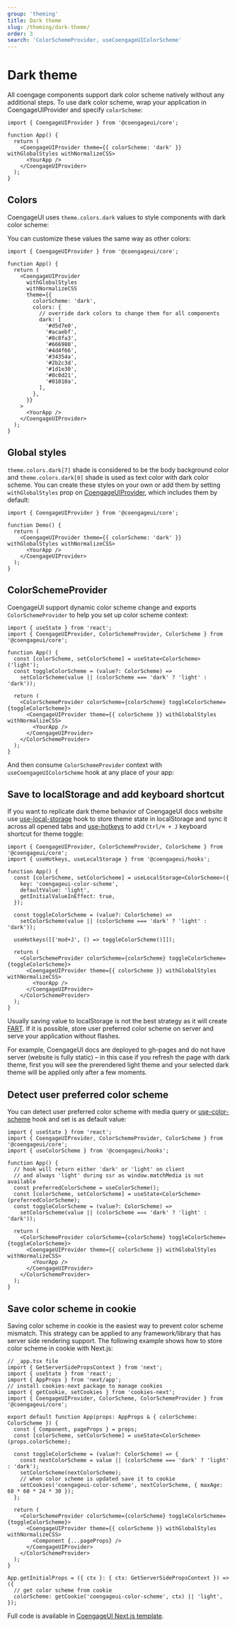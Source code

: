```yaml
---
group: 'theming'
title: Dark theme
slug: /theming/dark-theme/
order: 3
search: 'ColorSchemeProvider, useCoengageUIColorScheme'
---
```



# Dark theme

All coengage components support dark color scheme natively without any additional steps.
To use dark color scheme, wrap your application in CoengageUIProvider and specify `colorScheme`:

```tsx
import { CoengageUIProvider } from '@coengageui/core';

function App() {
  return (
    <CoengageUIProvider theme={{ colorScheme: 'dark' }} withGlobalStyles withNormalizeCSS>
      <YourApp />
    </CoengageUIProvider>
  );
}
```

## Colors

CoengageUI uses `theme.colors.dark` values to style components with dark color scheme:

<ColorsGroup group="dark" />

You can customize these values the same way as other colors:

```tsx
import { CoengageUIProvider } from '@coengageui/core';

function App() {
  return (
    <CoengageUIProvider
      withGlobalStyles
      withNormalizeCSS
      theme={{
        colorScheme: 'dark',
        colors: {
          // override dark colors to change them for all components
          dark: [
            '#d5d7e0',
            '#acaebf',
            '#8c8fa3',
            '#666980',
            '#4d4f66',
            '#34354a',
            '#2b2c3d',
            '#1d1e30',
            '#0c0d21',
            '#01010a',
          ],
        },
      }}
    >
      <YourApp />
    </CoengageUIProvider>
  );
}
```

## Global styles

`theme.colors.dark[7]` shade is considered to be the body background color and `theme.colors.dark[0]` shade is used as text color with dark color scheme.
You can create these styles on your own or add them by setting `withGlobalStyles` prop on [CoengageUIProvider](/theming/coengageui-provider/), which includes them by default:

```tsx
import { CoengageUIProvider } from '@coengageui/core';

function Demo() {
  return (
    <CoengageUIProvider theme={{ colorScheme: 'dark' }} withGlobalStyles withNormalizeCSS>
      <YourApp />
    </CoengageUIProvider>
  );
}
```

## ColorSchemeProvider

CoengageUI support dynamic color scheme change and exports `ColorSchemeProvider` to
help you set up color scheme context:

```tsx
import { useState } from 'react';
import { CoengageUIProvider, ColorSchemeProvider, ColorScheme } from '@coengageui/core';

function App() {
  const [colorScheme, setColorScheme] = useState<ColorScheme>('light');
  const toggleColorScheme = (value?: ColorScheme) =>
    setColorScheme(value || (colorScheme === 'dark' ? 'light' : 'dark'));

  return (
    <ColorSchemeProvider colorScheme={colorScheme} toggleColorScheme={toggleColorScheme}>
      <CoengageUIProvider theme={{ colorScheme }} withGlobalStyles withNormalizeCSS>
        <YourApp />
      </CoengageUIProvider>
    </ColorSchemeProvider>
  );
}
```

And then consume `ColorSchemeProvider` context with `useCoengageUIColorScheme` hook at any place of your app:

<Demo data={ThemeDemos.darkThemeToggle} />

## Save to localStorage and add keyboard shortcut

If you want to replicate dark theme behavior of CoengageUI docs website use [use-local-storage](/hooks/use-local-storage/)
hook to store theme state in localStorage and sync it across all opened tabs and [use-hotkeys](/hooks/use-hotkeys/)
to add `Ctrl/⌘ + J` keyboard shortcut for theme toggle:

```tsx
import { CoengageUIProvider, ColorSchemeProvider, ColorScheme } from '@coengageui/core';
import { useHotkeys, useLocalStorage } from '@coengageui/hooks';

function App() {
  const [colorScheme, setColorScheme] = useLocalStorage<ColorScheme>({
    key: 'coengageui-color-scheme',
    defaultValue: 'light',
    getInitialValueInEffect: true,
  });

  const toggleColorScheme = (value?: ColorScheme) =>
    setColorScheme(value || (colorScheme === 'dark' ? 'light' : 'dark'));

  useHotkeys([['mod+J', () => toggleColorScheme()]]);

  return (
    <ColorSchemeProvider colorScheme={colorScheme} toggleColorScheme={toggleColorScheme}>
      <CoengageUIProvider theme={{ colorScheme }} withGlobalStyles withNormalizeCSS>
        <YourApp />
      </CoengageUIProvider>
    </ColorSchemeProvider>
  );
}
```

Usually saving value to localStorage is not the best strategy as it will create
[FART](https://css-tricks.com/flash-of-inaccurate-color-theme-fart/).
If it is possible, store user preferred color scheme on server and serve your application without flashes.

For example, CoengageUI docs are deployed to gh-pages and do not have server (website is fully static) –
in this case if you refresh the page with dark theme, first you will see the prerendered light theme
and your selected dark theme will be applied only after a few moments.

## Detect user preferred color scheme

You can detect user preferred color scheme with media query or [use-color-scheme](/hooks/use-color-scheme/)
hook and set is as default value:

```tsx
import { useState } from 'react';
import { CoengageUIProvider, ColorSchemeProvider, ColorScheme } from '@coengageui/core';
import { useColorScheme } from '@coengageui/hooks';

function App() {
  // hook will return either 'dark' or 'light' on client
  // and always 'light' during ssr as window.matchMedia is not available
  const preferredColorScheme = useColorScheme();
  const [colorScheme, setColorScheme] = useState<ColorScheme>(preferredColorScheme);
  const toggleColorScheme = (value?: ColorScheme) =>
    setColorScheme(value || (colorScheme === 'dark' ? 'light' : 'dark'));

  return (
    <ColorSchemeProvider colorScheme={colorScheme} toggleColorScheme={toggleColorScheme}>
      <CoengageUIProvider theme={{ colorScheme }} withGlobalStyles withNormalizeCSS>
        <YourApp />
      </CoengageUIProvider>
    </ColorSchemeProvider>
  );
}
```

## Save color scheme in cookie

Saving color scheme in cookie is the easiest way to prevent color scheme mismatch.
This strategy can be applied to any framework/library that has server side rendering support.
The following example shows how to store color scheme in cookie with Next.js:

```tsx
// _app.tsx file
import { GetServerSidePropsContext } from 'next';
import { useState } from 'react';
import { AppProps } from 'next/app';
// install cookies-next package to manage cookies
import { getCookie, setCookies } from 'cookies-next';
import { CoengageUIProvider, ColorScheme, ColorSchemeProvider } from '@coengageui/core';

export default function App(props: AppProps & { colorScheme: ColorScheme }) {
  const { Component, pageProps } = props;
  const [colorScheme, setColorScheme] = useState<ColorScheme>(props.colorScheme);

  const toggleColorScheme = (value?: ColorScheme) => {
    const nextColorScheme = value || (colorScheme === 'dark' ? 'light' : 'dark');
    setColorScheme(nextColorScheme);
    // when color scheme is updated save it to cookie
    setCookies('coengageui-color-scheme', nextColorScheme, { maxAge: 60 * 60 * 24 * 30 });
  };

  return (
    <ColorSchemeProvider colorScheme={colorScheme} toggleColorScheme={toggleColorScheme}>
      <CoengageUIProvider theme={{ colorScheme }} withGlobalStyles withNormalizeCSS>
        <Component {...pageProps} />
      </CoengageUIProvider>
    </ColorSchemeProvider>
  );
}

App.getInitialProps = ({ ctx }: { ctx: GetServerSidePropsContext }) => ({
  // get color scheme from cookie
  colorScheme: getCookie('coengageui-color-scheme', ctx) || 'light',
});
```

Full code is available in [CoengageUI Next.js template](https://github.com/coengagedev/coengageui-next-template).

